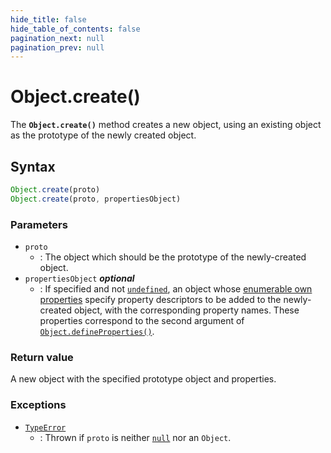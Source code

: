 ```yaml
---
hide_title: false
hide_table_of_contents: false
pagination_next: null
pagination_prev: null
---
```

# Object.create()

The **`Object.create()`** method creates a new object, using an existing object as the prototype of the newly created object.

## Syntax

```js
Object.create(proto)
Object.create(proto, propertiesObject)
```

### Parameters

- `proto`
  - : The object which should be the prototype of the newly-created object.
- `propertiesObject` _**optional**_
  - : If specified and not [`undefined`](../../globals/undefined.mdx), an object whose [enumerable own properties](https://developer.mozilla.org/docs/Web/JavaScript/Enumerability_and_ownership_of_properties) specify property descriptors to be added to the newly-created object, with the corresponding property names. These properties correspond to the second argument of [`Object.defineProperties()`](../../globals/Object/defineProperties.mdx).

### Return value

A new object with the specified prototype object and properties.

### Exceptions

- [`TypeError`](../../globals/TypeError/TypeError.mdx)
  - : Thrown if `proto` is neither [`null`](https://developer.mozilla.org/docs/Web/JavaScript/Reference/Operators/null) nor an `Object`.
